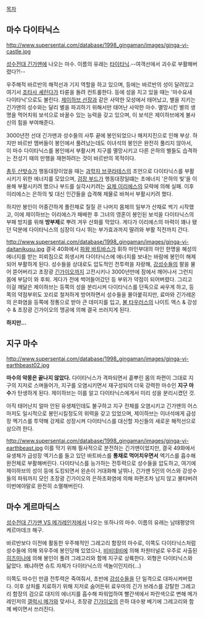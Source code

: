 [[목차]]
== 마수 다이타닉스 ==
http://www.supersentai.com/database/1998_gingaman/images/ginga-vi-castle.jpg

[[성수전대 긴가맨]]에 나오는 마수. 이름의 유래는 [[타이타닉]].--여객선에서 괴수로 부활해버렸다?!--

우주해적 바르반의 해적선과 기지 역할을 하고 있으며, 등에는 바르반의 성이 달려있고 여기서 [[조타사 셰린다]]가 타륜을 돌려 컨트롤한다. 등에 성을 지고 있을 때는 '마수요새 다이타닉'으로도 불린다. [[제이하브 선장]]과 같은 사악한 모성에서 태어났고, 별을 지키는 긴가맨의 성수와는 달리 별을 파괴하기 위해서만 태어난 사악한 마수. 멸망시킨 별의 생명을 먹어치워 보석으로 바꿀수 있는 능력을 갖고 있으며, 이 보석은 제이하브에게 불사신의 힘을 부여해준다.

3000년전 선대 긴가맨과 성수들의 사투 끝에 봉인되었으나 해저지진으로 인해 부상. 하지만 바르반 멤버들이 봉인에서 풀려났는데도 이녀석의 봉인은 완전히 풀리지 않아서, 이 마수 다이타닉스를 봉인에서 부활시켜 지구를 멸망시키고 다른 은하의 별들도 습격하는 전성기 때의 만행을 재현하려는 것이 바르반의 목적이다.

[[총두 산밧슈]]가 행동대장이었을 때는 [[과학자 브쿠라테스]]의 조언으로 다이타닉스를 부활시키기 위한 에너지를 모았으며, [[검장 부드]]가 행동대장일떄는 초에너지 '은하의 빛'을 이용해 부활시키려 했으나 부드를 실각시키려는 [[요제 이리에스]]의 모략에 의해 실패. 이후 이리에스는 은하의 빛 대신 인간들을 습격해 제물로 바쳐서 부활시키려 했다.

하지만 봉인이 어중간하게 풀린채로 질질 끈 나머지 몸체의 일부가 산채로 썩기 시작했고, 이에 제이하브는 이리에스가 패배한 후 그녀의 영혼이 봉인된 보석을 다이타닉스의 부패 방지를 위해 '''방부제'''로 뿌려 겨우 산화를 막았다. 게다가 이리에스의 마력이 꽤나 됐던 덕분에 다이타닉스의 심장이 다시 뛰는 부가효과까지 딸려와 부활 직전까지 간다.

http://www.supersentai.com/database/1998_gingaman/images/ginga-vi-daitanikusu.jpg
결국 40화에서 [[파왕 바트바스]]가 휘하 마인부대의 마인 한명을 혜성의 에너지를 받는 피뢰침으로 희생시켜 다이타닉스에 에너지를 보내는 바람에 봉인이 해제되어 부활하게 된다. 성수들을 상대로도 압도적인 전투력을 자랑해, [[강성수]]들의 팔을 물어 뜯어버리고 초장광 [[긴가이오]]까지 고전시키나 3000년만에 잠에서 깨어나서 그런지 몸에 부담이 와 후퇴. 게다가 전에 썩어들어갔던 등 부위가 약점이 되어버렸다. 그리고 이걸 깨달은 제이하브는 등쪽의 성을 분리시켜 다이타닉스를 단독으로 싸우게 하고, 등쪽의 약점부위도 꼬리로 철저하게 방어하면서 성수들을 몰아붙히지만, 료마와 긴가레온의 은화염을 등쪽에 정통으로 받아 큰 데미지를 입고, [[불 타우러스]]의 나이트 액스 & 강성수 & 초장광 긴가이오의 맹공에 의해 결국 쓰러지게 된다.

'''하지만...'''

== 지구 마수 ==

http://www.supersentai.com/database/1998_gingaman/images/ginga-vi-earthbeast02.jpg

'''마수의 악몽은 끝나지 않았다.''' 다이타닉스가 격파되면서 흩뿌린 몸의 파편이 그대로 지구의 지저로 스며들어가, 지구를 오염시키면서 재구성되어 더욱 강력한 마수인 '''지구 마수'''가 탄생하게 된다. 제이하브는 이를 알고 다이타닉스에게서 미리 성을 분리시켰던 것. 

아직 태어난지 얼마 안된 유생체인데도 불구하고 지구 전체를 오염시키고 긴가맨의 어스마저도 일시적으로 봉인시킬정도의 위력을 갖고 있었으며, 제이하브는 이녀석에게 급성장 엑기스를 투약해 강제로 성장시켜 다이타닉스를 대신할 자신들의 새로운 해적선으로 삼으려 한다.

http://www.supersentai.com/database/1998_gingaman/images/ginga-vi-earthbeast.jpg
이를 막기 위해 필사적으로 분전하는 긴가맨이었지만, 결국 49화에서 유생체가 급성장 엑기스를 들고 있던 바트바스를 '''통채로 먹어치우면서''' 엑기스를 흡수해 완전체로 부활해버린다. 다이타닉스를 능가하는 전투력으로 성수들을 압도하고, 여기에 제이하브의 성이 등에 도킹되면서 왼손이 거대화해 날뛰나, 긴가맨 5인의 어스와 강성수들의 파워까지 모인 초장광 긴가이오의 은하초화염에 의해 파편조차 남지 않고 불타버려 이번에야말로 완전히 소멸해버린다.

== 마수 게르마딕스 ==

[[성수전대 긴가맨 VS 메가레인저]]에서 나오는 또하나의 마수. 이름의 유래는 남태평양의 케르마데크 해구.

바르반보다 이전에 활동한 우주해적인 그레고리 함장의 마수로, 이쪽도 다이타닉스처럼 성수들에 의해 외우주에 봉인당해 있었으나, [[비비데비]]에 의해 차원터널로 우주로 사출된 [[시보레나|히즈미나]]에 의해 봉인이 풀려 그레고리와 함께 지구로 상륙한다. 외형은 다이타닉스와 닮았다. 왜냐하면 슈트 자체가 다이타닉스의 색놀이인지라(...)

이쪽도 마수인 만큼 전투력은 죽여줘서, 초반에 [[강성수]]들을 단 일격으로 대파시켜버렸다. 이후 상처를 치료하기 위해 지저로 숨어든뒤 료우마의 긴가 브레스를 강탈한 그레고리 함장의 검으로 대지의 에너지를 흡수해 파워업하여 빨간색에서 파란색으로 변해 메가레인저의 [[갤럭시 메가]]와 맞서나, 초장광 [[긴가이오]]의 은하 대수왕 베기에 그레고리와 함께 베이면서 쓰러진다.
